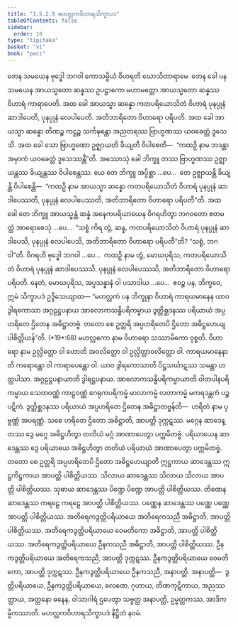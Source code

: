 ```yaml
---
title: "1.5.2.9 မဟလ္လကဝိဟာရသိက္ခာပဒ"
tableOfContents: false
sidebar:
  order: 10
type: "tipitaka"
basket: "vi"
book: "paci"
---
```



<DynamicBreadcrumb />

<Division number="134" book="paci">

<Paragraph number="457" book="paci">
တေန သမယေန ဗုဒ္ဓေါ ဘဂဝါ ကောသမ္ဗိယံ ဝိဟရတိ ဃောသိတာရာမေ. တေန ခေါ ပန သမယေန အာယသ္မတော ဆန္နဿ ဥပဋ္ဌာကော မဟာမတ္တော အာယသ္မတော ဆန္နဿ ဝိဟာရံ ကာရာပေတိ. အထ ခေါ အာယသ္မာ ဆန္နော ကတပရိယောသိတံ ဝိဟာရံ ပုနပ္ပုနံ ဆာဒါပေတိ, ပုနပ္ပုနံ လေပါပေတိ. အတိဘာရိတော ဝိဟာရော ပရိပတိ. အထ ခေါ အာယသ္မာ ဆန္နော တိဏဉ္စ ကဋ္ဌဉ္စ သင်္ကဍ္ဎန္တော အညတရဿ ဗြာဟ္မဏဿ ယဝခေတ္တံ ဒူသေသိ. အထ ခေါ သော ဗြာဟ္မဏော ဥဇ္ဈာယတိ ခိယျတိ ဝိပါစေတိ—  “ကထဉှိ နာမ ဘဒန္တာ အမှာကံ ယဝခေတ္တံ ဒူသေဿန္တီ”တိ.
</Paragraph>

<Paragraph number="458" book="paci">
အဿောသုံ ခေါ ဘိက္ခူ တဿ ဗြာဟ္မဏဿ ဥဇ္ဈာယန္တဿ ခိယျန္တဿ ဝိပါစေန္တဿ. ယေ တေ ဘိက္ခူ အပ္ပိစ္ဆာ …ပေ…  တေ ဥဇ္ဈာယန္တိ ခိယျန္တိ ဝိပါစေန္တိ—  “ကထဉှိ နာမ အာယသ္မာ ဆန္နော ကတပရိယောသိတံ ဝိဟာရံ ပုနပ္ပုနံ ဆာဒါပေဿတိ, ပုနပ္ပုနံ လေပါပေဿတိ, အတိဘာရိတော ဝိဟာရော ပရိပတီ”တိ.
</Paragraph>

<Paragraph number="459" book="paci">
အထ ခေါ တေ ဘိက္ခူ အာယသ္မန္တံ ဆန္နံ အနေကပရိယာယေန ဝိဂရဟိတွာ ဘဂဝတော ဧတမတ္ထံ အာရောစေသုံ …ပေ…  “သစ္စံ ကိရ တွံ, ဆန္န, ကတပရိယောသိတံ ဝိဟာရံ ပုနပ္ပုနံ ဆာဒါပေသိ, ပုနပ္ပုနံ လေပါပေသိ, အတိဘာရိတော ဝိဟာရော ပရိပတီ”တိ? “သစ္စံ, ဘဂဝါ”တိ. ဝိဂရဟိ ဗုဒ္ဓေါ ဘဂဝါ …ပေ…  ကထဉှိ နာမ တွံ, မောဃပုရိသ, ကတပရိယောသိတံ ဝိဟာရံ ပုနပ္ပုနံ ဆာဒါပေဿသိ, ပုနပ္ပုနံ လေပါပေဿသိ, အတိဘာရိတော ဝိဟာရော ပရိပတိ. နေတံ, မောဃပုရိသ, အပ္ပသန္နာနံ ဝါ ပသာဒါယ …ပေ…  ဧဝဉ္စ ပန, ဘိက္ခဝေ, ဣမံ သိက္ခာပဒံ ဥဒ္ဒိသေယျာထ—
</Paragraph>

</Division>
<Division number="135" book="paci">

<Paragraph number="460" book="paci">
<Emphasis>“မဟလ္လကံ ပန ဘိက္ခုနာ ဝိဟာရံ ကာရယမာနေန ယာဝ ဒွါရကောသာ အဂ္ဂဠဋ္ဌပနာယ အာလောကသန္ဓိပရိကမ္မာယ ဒွတ္တိစ္ဆဒနဿ ပရိယာယံ အပ္ပဟရိတေ ဌိတေန အဓိဋ္ဌာတဗ္ဗံ. တတော စေ ဥတ္တရိ အပ္ပဟရိတေပိ ဌိတော အဓိဋ္ဌဟေယျ ပါစိတ္တိယန်”</Emphasis>တိ. (*19*:<Emphasis>68</Emphasis>)
</Paragraph>

</Division>
<Division number="136" book="paci">

<Paragraph number="461" book="paci">
<Emphasis>မဟလ္လကော</Emphasis> နာမ ဝိဟာရော သဿာမိကော ဝုစ္စတိ.
</Paragraph>

<Paragraph number="462" book="paci">
<Emphasis>ဝိဟာရော</Emphasis> နာမ ဥလ္လိတ္တော ဝါ ဟောတိ အဝလိတ္တော ဝါ ဥလ္လိတ္တာဝလိတ္တော ဝါ.
</Paragraph>

<Paragraph number="463" book="paci">
<Emphasis>ကာရယမာနေနာ</Emphasis>တိ ကရောန္တော ဝါ ကာရာပေန္တော ဝါ.
</Paragraph>

<Paragraph number="464" book="paci">
<Emphasis>ယာဝ ဒွါရကောသာ</Emphasis>တိ ပိဋ္ဌသင်္ဃာဋဿ သမန္တာ ဟတ္ထပါသာ.
</Paragraph>

<Paragraph number="465" book="paci">
<Emphasis>အဂ္ဂဠဋ္ဌပနာယာ</Emphasis>တိ ဒွါရဋ္ဌပနာယ.
</Paragraph>

<Paragraph number="466" book="paci">
<Emphasis>အာလောကသန္ဓိပရိကမ္မာယာ</Emphasis>တိ ဝါတပါနပရိကမ္မာယ သေတဝဏ္ဏံ ကာဠဝဏ္ဏံ ဂေရုကပရိကမ္မံ မာလာကမ္မံ လတာကမ္မံ မကရဒန္တကံ ပဉ္စပဋိကံ.
</Paragraph>

<Paragraph number="467" book="paci">
<Emphasis>ဒွတ္တိစ္ဆဒနဿ ပရိယာယံ အပ္ပဟရိတေ ဌိတေန အဓိဋ္ဌာတဗ္ဗန်</Emphasis>တိ—  ဟရိတံ နာမ ပုဗ္ဗဏ္ဏံ အပရဏ္ဏံ. သစေ ဟရိတေ ဌိတော အဓိဋ္ဌာတိ, အာပတ္တိ ဒုက္ကဋဿ. မဂ္ဂေန ဆာဒေန္တဿ ဒွေ မဂ္ဂေ အဓိဋ္ဌဟိတွာ တတိယံ မဂ္ဂံ အာဏာပေတွာ ပက္ကမိတဗ္ဗံ. ပရိယာယေန ဆာဒေန္တဿ ဒွေ ပရိယာယေ အဓိဋ္ဌဟိတွာ တတိယံ ပရိယာယံ အာဏာပေတွာ ပက္ကမိတဗ္ဗံ.
</Paragraph>

</Division>
<Division number="137" book="paci">

<Paragraph number="468" book="paci">
<Emphasis>တတော စေ ဥတ္တရိ အပ္ပဟရိတေပိ ဌိတော အဓိဋ္ဌဟေယျာ</Emphasis>တိ ဣဋ္ဌကာယ ဆာဒေန္တဿ ဣဋ္ဌကိဋ္ဌကာယ အာပတ္တိ ပါစိတ္တိယဿ. သိလာယ ဆာဒေန္တဿ သိလာယ သိလာယ အာပတ္တိ ပါစိတ္တိယဿ. သုဓာယ ဆာဒေန္တဿ ပိဏ္ဍေ ပိဏ္ဍေ အာပတ္တိ ပါစိတ္တိယဿ. တိဏေန ဆာဒေန္တဿ ကရဠေ ကရဠေ အာပတ္တိ ပါစိတ္တိယဿ. ပဏ္ဏေန ဆာဒေန္တဿ ပဏ္ဏေ ပဏ္ဏေ အာပတ္တိ ပါစိတ္တိယဿ.
</Paragraph>

<Paragraph number="469" book="paci">
အတိရေကဒွတ္တိပရိယာယေ အတိရေကသညီ အဓိဋ္ဌာတိ, အာပတ္တိ ပါစိတ္တိယဿ. အတိရေကဒွတ္တိပရိယာယေ ဝေမတိကော အဓိဋ္ဌာတိ, အာပတ္တိ ပါစိတ္တိယဿ. အတိရေကဒွတ္တိပရိယာယေ ဦနကသညီ အဓိဋ္ဌာတိ, အာပတ္တိ ပါစိတ္တိယဿ.
</Paragraph>

<Paragraph number="470" book="paci">
ဦနကဒွတ္တိပရိယာယေ အတိရေကသညီ, အာပတ္တိ ဒုက္ကဋဿ. ဦနကဒွတ္တိပရိယာယေ ဝေမတိကော, အာပတ္တိ ဒုက္ကဋဿ. ဦနကဒွတ္တိပရိယာယေ ဦနကသညီ, အနာပတ္တိ.
</Paragraph>

</Division>
<Division number="138" book="paci">

<Paragraph number="471" book="paci">
အနာပတ္တိ—  ဒွတ္တိပရိယာယေ, ဦနကဒွတ္တိပရိယာယေ, လေဏေ, ဂုဟာယ, တိဏကုဋိကာယ, အညဿတ္ထာယ, အတ္တနော ဓနေန, ဝါသာဂါရံ ဌပေတွာ သဗ္ဗတ္ထ အနာပတ္တိ, ဥမ္မတ္တကဿ, အာဒိကမ္မိကဿာတိ.

</Paragraph>
</Division>

<Paragraph number="472" type="center" book="paci">
မဟလ္လကဝိဟာရသိက္ခာပဒံ နိဋ္ဌိတံ နဝမံ.
</Paragraph>
